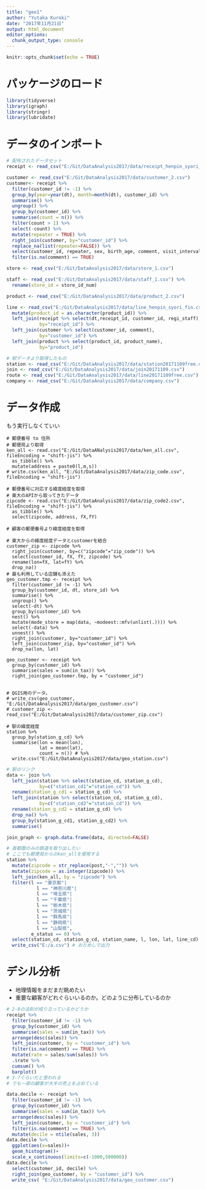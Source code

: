 ```yaml
---
title: "geo1"
author: "Yutaka Kuroki"
date: "2017年11月21日"
output: html_document
editor_options: 
  chunk_output_type: console
---
```


```r
knitr::opts_chunk$set(echo = TRUE)
```

# パッケージのロード

```r
library(tidyverse)
library(igraph)
library(stringr)
library(lubridate)
```

# データのインポート
```r
# 配布されたデータセット
receipt <- read_csv("E:/Git/DataAnalysis2017/data/receipt_henpin_syori_fin.csv")

customer <- read_csv("E:/Git/DataAnalysis2017/data/customer_2.csv")
customer<- receipt %>% 
  filter(customer_id != -1) %>% 
  group_by(year=year(dt), month=month(dt), customer_id) %>% 
  summarise() %>% 
  ungroup() %>% 
  group_by(customer_id) %>% 
  summarise(count = n()) %>% 
  filter(count > 1) %>% 
  select(-count) %>% 
  mutate(repeater = TRUE) %>% 
  right_join(customer, by="customer_id") %>% 
  replace_na(list(repeater=FALSE)) %>% 
  select(customer_id, repeater, sex, birth_age, comment, visit_interval, zip_code) %>% 
  filter(is.na(comment) == TRUE)

store <- read_csv("E:/Git/DataAnalysis2017/data/store_1.csv")

staff <- read_csv("E:/Git/DataAnalysis2017/data/staff_1.csv") %>% 
  rename(store_id = store_id_num)

product <- read_csv("E:/Git/DataAnalysis2017/data/product_2.csv")

line <- read_csv("E:/Git/DataAnalysis2017/data/line_henpin_syori_fin.csv") %>% 
  mutate(product_id = as.character(product_id)) %>% 
  left_join(receipt %>% select(dt,receipt_id, customer_id, regi_staff), 
            by="receipt_id") %>% 
  left_join(customer %>% select(customer_id, comment),
            by="customer_id") %>% 
  left_join(product %>% select(product_id, product_name),
            by="product_id")
```

```r
# 駅データより取得したもの
station <- read_csv("E:/Git/DataAnalysis2017/data/station20171109free.csv")
join <- read_csv("E:/Git/DataAnalysis2017/data/join20171109.csv")
route <- read_csv("E:/Git/DataAnalysis2017/data/line20171109free.csv")
company <- read_csv("E:/Git/DataAnalysis2017/data/company.csv")
```


# データ作成

もう実行しなくていい
```zipcode_to_address
# 郵便番号 to 住所
# 郵便局より取得
ken_all <- read.csv("E:/Git/DataANalysis2017/data/ken_all.csv", fileEncoding = "shift-jis") %>% 
  as_tibble() %>% 
  mutate(address = paste0(l,m,s))
# write.csv(ken_all, "E:/Git/DataAnalysis2017/data/zip_code.csv", fileEncoding = "shift-jis")
```

```geo_coding
# 郵便番号に対応する緯度経度を取得
# 東大のAPIから取ってきたデータ
zipcode <- read.csv("E:/Git/DataAnalysis2017/data/zip_code2.csv", fileEncoding = "shift-jis") %>% 
  as_tibble() %>% 
  select(zipcode, address, fX,fY) 
```


```geo_customer
# 顧客の郵便番号より緯度経度を取得

# 東大からの緯度経度データとcustomerを結合
customer_zip <- zipcode %>% 
  right_join(customer, by=c("zipcode"="zip_code")) %>% 
  select(customer_id, fX, fY, zipcode) %>% 
  rename(lon=fX, lat=fY) %>% 
  drop_na()
# 最も利用している店舗も添えた
geo_customer.tmp <- receipt %>% 
  filter(customer_id != -1) %>% 
  group_by(customer_id, dt, store_id) %>% 
  summarise() %>% 
  ungroup() %>% 
  select(-dt) %>% 
  group_by(customer_id) %>% 
  nest() %>% 
  mutate(mode_store = map(data, ~modeest::mfv(unlist(.)))) %>% 
  select(-data) %>% 
  unnest() %>% 
  right_join(customer, by="customer_id") %>% 
  left_join(customer_zip, by="customer_id") %>% 
  drop_na(lon, lat)

geo_customer <- receipt %>% 
  group_by(customer_id) %>% 
  summarise(sales = sum(in_tax)) %>% 
  right_join(geo_customer.tmp, by = "customer_id") 
  

# QGIS用のデータ。
# write_csv(geo_customer, "E:/Git/DataAnalysis2017/data/geo_customer.csv")
# customer_zip <- read_csv("E:/Git/DataAnalysis2017/data/customer_zip.csv")
```

```geo_station
# 駅の緯度経度
station %>% 
  group_by(station_g_cd) %>% 
  summarise(lon = mean(lon),
            lat = mean(lat),
            count = n()) # %>% 
  write.csv("E:/Git/DataAnalysis2017/data/geo_station.csv")
```


```r
# 駅のリンク
data <- join %>% 
  left_join(station %>% select(station_cd, station_g_cd),
            by=c("station_cd1"="station_cd")) %>% 
  rename(station_g_cd1 = station_g_cd) %>% 
  left_join(station %>% select(station_cd, station_g_cd),
            by=c("station_cd2"="station_cd")) %>% 
  rename(station_g_cd2 = station_g_cd) %>% 
  drop_na() %>% 
  group_by(station_g_cd1, station_g_cd2) %>% 
  summarise()

join_graph <- graph.data.frame(data, directed=FALSE)
```


```r
# 首都圏のみの鉄道を取り出したい
# ここでも郵便局からのken_allを使用する
station %>% 
  mutate(zipcode = str_replace(post,"-","")) %>% 
  mutate(zipcode = as.integer(zipcode)) %>% 
  left_join(ken_all, by = "zipcode") %>% 
  filter(l == "東京都"|
           l == "神奈川県"|
           l == "埼玉県"|
           l == "千葉県"|
           l == "栃木県"|
           l == "茨城県"|
           l == "群馬県"|
           l == "静岡県"|
           l == "山梨県",
         e_status == 0) %>% 
  select(station_cd, station_g_cd, station_name, l, lon, lat, line_cd) %>% 
  write_csv("E:/a.csv") # おためしで出力
```



# デシル分析

- 地理情報をまだまだ眺めたい
- 重要な顧客がどれぐらいいるのか。どのように分布しているのか

```r
# 2-8の法則が成り立っているかどうか
receipt %>% 
  filter(customer_id != -1) %>% 
  group_by(customer_id) %>% 
  summarise(sales = sum(in_tax)) %>% 
  arrange(desc(sales)) %>% 
  left_join(customer, by = "customer_id") %>% 
  filter(is.na(comment) == TRUE) %>% 
  mutate(rate = sales/sum(sales)) %>% 
  .$rate %>% 
  cumsum() %>% 
  barplot()
# 3-7ぐらいだと思われる
# でも一部の顧客が大半の売上を占めている
```

```r
data.decile <- receipt %>% 
  filter(customer_id != -1) %>% 
  group_by(customer_id) %>% 
  summarise(sales = sum(in_tax)) %>% 
  arrange(desc(sales)) %>% 
  left_join(customer, by = "customer_id") %>% 
  filter(is.na(comment) == TRUE) %>% 
  mutate(decile = ntile(sales, 3))
data.decile %>% 
  ggplot(aes(x=sales))+
  geom_histogram()+
  scale_x_continuous(limits=c(-1000,500000))
data.decile %>% 
  select(customer_id, decile) %>% 
  right_join(geo_customer, by = "customer_id") %>% 
  write_csv( "E:/Git/DataAnalysis2017/data/geo_customer.csv")
```

